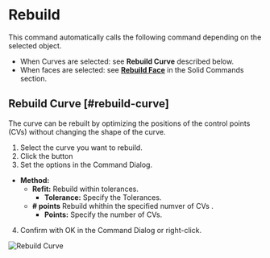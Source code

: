 
# Rebuild

<Reference shortcut="" command="Rebuild" button="Right of Command Bar" />

This command automatically calls the following command depending on the selected object.
  - When Curves are selected: see **Rebuild Curve** described below.
  - When faces are selected: see [**Rebuild Face**](../solid/rebuild#rebuild-face) in the Solid Commands section.

## Rebuild Curve [#rebuild-curve]

The curve can be rebuilt by optimizing the positions of the control points (CVs) without changing the shape of the curve.

1. Select the curve you want to rebuild.
2. Click the button <ButtonIcon type="button-rebuild" />
3. Set the options in the Command Dialog.
  - **Method:**
    - **Refit:** Rebuild within tolerances.
      - **Tolerance:** Specify the Tolerances.
    - **# points** Rebuild whithin the specified numver of CVs .
      - **Points:** Specify the number of CVs.
4. Confirm with OK in the Command Dialog or right-click.

![Rebuild Curve](/img/rebuild-curve.gif)


